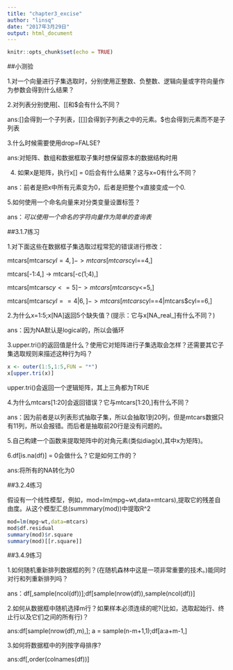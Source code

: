 ```yaml
---
title: "chapter3_excise"
author: "linsq"
date: "2017年3月29日"
output: html_document
---
```


```r
knitr::opts_chunk$set(echo = TRUE)
```

##小测验

1.对一个向量进行子集选取时，分别使用正整数、负整数、逻辑向量或字符向量作为参数会得到什么结果？

2.对列表分别使用[、[[和$会有什么不同？

ans:[]会得到一个子列表，[[]]会得到子列表之中的元素。$也会得到元素而不是子列表

3.什么时候需要使用drop=FALSE?

ans:对矩阵、数组和数据框取子集时想保留原本的数据结构时用

4. 如果x是矩阵，执行x[] = 0后会有什么结果？这与x=0有什么不同？

ans：前者是把x中所有元素变为0，后者是把整个x直接变成一个0.

5.如何使用一个命名向量来对分类变量设置标签？

ans：*可以使用一个命名的字符向量作为简单的查询表*


##3.1.7练习

1.对下面这些在数据框子集选取过程常犯的错误进行修改：

mtcars[mtcars$cyl=4,]  
->  mtcars[mtcars$cyl==4,]

mtcars[-1:4,]
->  mtcars[-c(1;4),]

mtcars[mtcars$cy<=5]
->  mtcars[mtcars$cy<=5,]

mtcars[mtcars$cyl==4|6,]
->  mtcars[mtcars$cyl==4|mtcars$cyl==6,]

2.为什么x=1:5;x[NA]返回5个缺失值？(提示：它与x[NA_real_]有什么不同？)

ans：因为NA默认是logical的，所以会循环

3.upper.tri()的返回值是什么？使用它对矩阵进行子集选取会怎样？还需要其它子集选取规则来描述这种行为吗？
```r
x <- outer(1:5,1:5,FUN = "*")
x[upper.tri(x)]
```
upper.tri()会返回一个逻辑矩阵，其上三角都为TRUE

4.为什么mtcars[1:20]会返回错误？它与mtcars[1:20,]有什么不同？

ans：因为前者是以列表形式抽取子集，所以会抽取1到20列，但是mtcars数据只有11列，所以会报错。而后者是抽取前20行是没有问题的。

5.自己构建一个函数来提取矩阵中的对角元素(类似diag(x),其中x为矩阵)。


6.df[is.na(df)] = 0会做什么？它是如何工作的？

ans:将所有的NA转化为0


##3.2.4练习

假设有一个线性模型，例如，mod=lm(mpg~wt,data=mtcars),提取它的残差自由度。从这个模型汇总(summmary(mod))中提取R^2
```r
mod=lm(mpg~wt,data=mtcars)
mod$df.residual
summary(mod)$r.square
summary(mod)[[r.square]]
```

##3.4.9练习

1.如何随机重新排列数据框的列？(在随机森林中这是一项非常重要的技术。)能同时对行和列重新排列吗？

ans：df[,sample(ncol(df))];df[sample(nrow(df)),sample(ncol(df))]

2.如何从数据框中随机选择m行？如果样本必须连续的呢?(比如，选取起始行、终止行以及它们之间的所有行)？

ans:df[sample(nrow(df),m),];
    a = sample(n-m+1,1);df[a:a+m-1,]
 
3.如何将数据框中的列按字母排序?

ans:df[,order(colnames(df))]



